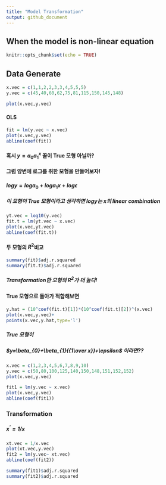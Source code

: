 ```yaml
---
title: "Model Transformation"
output: github_document
---
```

## When the model is non-linear equation


```r
knitr::opts_chunk$set(echo = TRUE)
```
## Data Generate
```r
x.vec = c(1,1,2,2,3,3,4,5,5,5)
y.vec = c(45,40,60,62,75,81,115,150,145,148)
```

```r
plot(x.vec,y.vec)
```

#### OLS
```r
fit = lm(y.vec ~ x.vec)
plot(x.vec,y.vec)
abline(coef(fit))
```

#### 혹시 $y=a_{0}a_{1}^x$ 꼴이 True 모형 아닐까?

#### 그럼 양변에 로그를 취한 모형을 만들어보자!

#### $logy = loga_{0} + loga_{1}x + log\epsilon$

##### 이 모형이 True 모형이라고 생각하면 $logy$는 x의 linear combination
```r
yt.vec = log10(y.vec)
fit.t = lm(yt.vec ~ x.vec)
plot(x.vec,yt.vec)
abline(coef(fit.t))
```

#### 두 모형의 $R^{2}$비교
```r
summary(fit)$adj.r.squared
summary(fit.t)$adj.r.squared
```

##### Transformation한 모형의 $R^{2}$가 더 높다!


#### True 모형으로 돌아가 적합해보면

```r
y.hat = (10^coef(fit.t)[1])*(10^coef(fit.t)[2])^(x.vec)
plot(x.vec,y.vec)+
points(x.vec,y.hat,type='l')
```


##### True 모형이 

##### $y=\beta_{0}+\beta_{1}({1\over x})+\epsilon$ 이라면??

```r

x.vec = c(1,2,3,4,5,6,7,8,9,10)
y.vec = c(50,80,100,125,140,150,148,151,152,152)
plot(x.vec,y.vec)
```

```r
fit1 = lm(y.vec ~ x.vec)
plot(x.vec,y.vec)
abline(coef(fit1))
```

### Transformation 

##### $x^{'}=1/x$

```r
xt.vec = 1/x.vec
plot(xt.vec,y.vec)
fit2 = lm(y.vec~ xt.vec)
abline(coef(fit2))
```

```r
summary(fit1)$adj.r.squared
summary(fit2)$adj.r.squared
```






